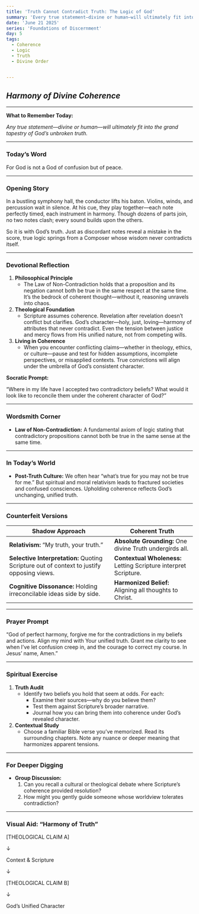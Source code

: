 ```yaml
---
title: 'Truth Cannot Contradict Truth: The Logic of God'
summary: 'Every true statement—divine or human—will ultimately fit into the grand tapestry of God’s unbroken truth.'
date: 'June 21 2025'
series: 'Foundations of Discernment'
day: 5
tags:
  - Coherence
  - Logic
  - Truth
  - Divine Order


---
```



## ***Harmony of Divine Coherence***

---

**What to Remember Today:**

*Any true statement—divine or human—will ultimately fit into the grand tapestry of God’s unbroken truth.*

---

### **Today’s Word**

<Scripture refText="1 Corinthians 14:33 (ESV)">
For God is not a God of confusion but of peace.
</Scripture>

---

### **Opening Story**

In a bustling symphony hall, the conductor lifts his baton. Violins, winds, and percussion wait in silence. At his cue, they play together—each note perfectly timed, each instrument in harmony. Though dozens of parts join, no two notes clash; every sound builds upon the others.

So it is with God’s truth. Just as discordant notes reveal a mistake in the score, true logic springs from a Composer whose wisdom never contradicts itself.

---

### **Devotional Reflection**

1. **Philosophical Principle**
    - The Law of Non-Contradiction holds that a proposition and its negation cannot both be true in the same respect at the same time. It’s the bedrock of coherent thought—without it, reasoning unravels into chaos.
2. **Theological Foundation**
    - Scripture assumes coherence. Revelation after revelation doesn’t conflict but clarifies. God’s character—holy, just, loving—harmony of attributes that never contradict. Even the tension between justice and mercy flows from His unified nature, not from competing wills.
3. **Living in Coherence**
    - When you encounter conflicting claims—whether in theology, ethics, or culture—pause and test for hidden assumptions, incomplete perspectives, or misapplied contexts. True convictions will align under the umbrella of God’s consistent character.

**Socratic Prompt:**

“Where in my life have I accepted two contradictory beliefs? What would it look like to reconcile them under the coherent character of God?”

---

### **Wordsmith Corner**

- **Law of Non-Contradiction:** A fundamental axiom of logic stating that contradictory propositions cannot both be true in the same sense at the same time.

---

### **In Today’s World**

- **Post-Truth Culture:** We often hear “what’s true for you may not be true for me.” But spiritual and moral relativism leads to fractured societies and confused consciences. Upholding coherence reflects God’s unchanging, unified truth.

---

### **Counterfeit Versions**

| Shadow Approach | Coherent Truth |
| --- | --- |
| **Relativism:** “My truth, your truth.” | **Absolute Grounding:** One divine Truth undergirds all. |
| **Selective Interpretation:** Quoting Scripture out of context to justify opposing views. | **Contextual Wholeness:** Letting Scripture interpret Scripture. |
| **Cognitive Dissonance:** Holding irreconcilable ideas side by side. | **Harmonized Belief:** Aligning all thoughts to Christ. |

---

### **Prayer Prompt**

“God of perfect harmony, forgive me for the contradictions in my beliefs and actions. Align my mind with Your unified truth. Grant me clarity to see when I’ve let confusion creep in, and the courage to correct my course. In Jesus’ name, Amen.”

---

### **Spiritual Exercise**

1. **Truth Audit**
    - Identify two beliefs you hold that seem at odds. For each:
        - Examine their sources—why do you believe them?
        - Test them against Scripture’s broader narrative.
        - Journal how you can bring them into coherence under God’s revealed character.
2. **Contextual Study**
    - Choose a familiar Bible verse you’ve memorized. Read its surrounding chapters. Note any nuance or deeper meaning that harmonizes apparent tensions.

---

### **For Deeper Digging**

- **Group Discussion:**
    1. Can you recall a cultural or theological debate where Scripture’s coherence provided resolution?
    2. How might you gently guide someone whose worldview tolerates contradiction?

---

### **Visual Aid: “Harmony of Truth”**

[THEOLOGICAL CLAIM A]

↓

Context & Scripture

↓

[THEOLOGICAL CLAIM B]

↓

God’s Unified Character

